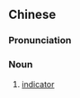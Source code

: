 {{also|指示剂}}
==Chinese==
{{zh-forms|s=指示剂|type=21}}
{{wikipedia|lang=zh}}

===Pronunciation===
{{zh-pron
|m=zhǐshìjì
|c=zi2 si6 zai1
|cat=n
}}

===Noun===
{{zh-noun}}

# {{lb|zh|chemistry}} [[indicator]]